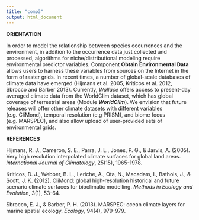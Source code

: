 ```yaml
---
title: "comp3"
output: html_document
---
```


**ORIENTATION**

In order to model the relationship between species occurrences and the environment, in addition to the occurrence data just collected and processed, algorithms for niche/distributional modeling require environmental predictor variables. Component **Obtain Environmental Data** allows users to harness these variables from sources on the Internet in the form of raster grids. In recent times, a number of global-scale databases of climate data have emerged (Hijmans et al. 2005, Kriticos et al. 2012, Sbrocco and Barber 2013). Currently, *Wallace* offers access to present-day averaged climate data from the WorldClim dataset, which has global coverage of terrestrial areas (Module ***WorldClim***). We envision that future releases will offer other climate datasets with different variables (e.g. CliMond), temporal resolution (e.g PRISM), and biome focus (e.g. MARSPEC), and also allow upload of user-provided sets of environmental grids.

**REFERENCES**

Hijmans, R. J., Cameron, S. E., Parra, J. L., Jones, P. G., & Jarvis, A. (2005). Very high resolution interpolated climate surfaces for global land areas. *International Journal of Climatology*, 25(15), 1965-1978.

Kriticos, D. J., Webber, B. L., Leriche, A., Ota, N., Macadam, I., Bathols, J., & Scott, J. K. (2012). CliMond: global high‐resolution historical and future scenario climate surfaces for bioclimatic modelling. *Methods in Ecology and Evolution*, 3(1), 53-64.

Sbrocco, E. J., & Barber, P. H. (2013). MARSPEC: ocean climate layers for marine spatial ecology. *Ecology*, 94(4), 979-979.
